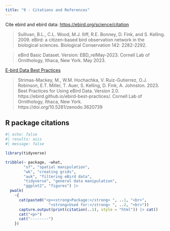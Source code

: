 ```yaml
---
title: "9 - Citations and References"
---
```


Cite ebird and ebird data: <https://ebird.org/science/citation>
  
> Sullivan, B.L., C.L. Wood, M.J. Iliff, R.E. Bonney, D. Fink, and S. Kelling.
  2009. eBird: a citizen-based bird observation network in the biological sciences.
  Biological Conservation 142: 2282-2292.

> eBird Basic Dataset. Version: EBD_relMay-2023. Cornell Lab of Ornithology,
  Ithaca, New York. May 2023.
  
  
[E-bird Data Best Practices](https://cornelllabofornithology.github.io/ebird-best-practices/)

> Strimas-Mackey, M., W.M. Hochachka, V. Ruiz-Gutierrez, O.J. Robinson, E.T. Miller, T. Auer, S. Kelling, D. Fink, A. Johnston. 2023. Best Practices for Using eBird Data. Version 2.0. https://ebird.github.io/ebird-best-practices/. Cornell Lab of Ornithology, Ithaca, New York. https://doi.org/10.5281/zenodo.3620739



## R package citations
```r
#| echo: false
#| results: asis
#| message: false

library(tidyverse)

tribble(~ package, ~what,
        "sf", "spatial manipulation",
        "wk", "creating grids",
        "auk", "filtering eBird data",
        "tidyverse", "general data manipulation",
        "ggplot2", "figures") |>
  pwalk(
    ~{
      cat(paste0("<p><strong>Package:</strong> ", ..1, "<br>",
                   "<strong>Used for:</strong> ", ..2, "<br>"))
      capture.output(print(citation(..1), style = "html")) |> cat()
      cat("<p>")
      cat("--------")
    })
```